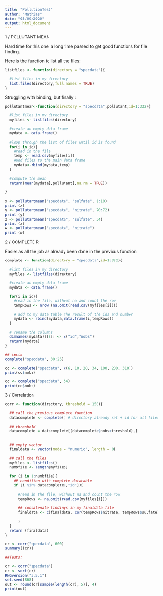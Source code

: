 ```yaml
---
title: "PollutionTest"
author: "Mathias"
date: "03/09/2020"
output: html_document
---
```


1 / POLLUTANT MEAN

Hard time for this one, a long time passed to get good functions for file finding.

Here is the function to list all the files:
```r

listfiles <- function(directory = "specdata"){
  
  #list files in my directory
  list.files(directory,full.names = TRUE)
}

```


Struggling with binding, but finally :

```r
pollutantmean<-function(directory = "specdata",pollutant,id=1:332){
  
  #list files in my directory
  myfiles <- listfiles(directory)

  #create an empty data frame
  mydata <- data.frame()
  
  #loop through the list of files until id is found
  for(i in id){
    #read in the file
    temp <- read.csv(myfiles[i])
    #add files to the main data frame
    mydata<-rbind(mydata,temp)
  }
  
  #compute the mean
  return(mean(mydata[,pollutant],na.rm = TRUE))
  
}
  
x <- pollutantmean("specdata", "sulfate", 1:10)
print (x)
y <- pollutantmean("specdata", "nitrate", 70:72)
print (y)
z <- pollutantmean("specdata", "sulfate", 34)
print (z)
w <- pollutantmean("specdata", "nitrate")
print (w)


```

2 / COMPLETE R


Easier as all the job as already been done in the previous function


```r
complete <- function(directory = "specdata",id=1:332){
  
  #list files in my directory
  myfiles <- listfiles(directory)

  #create an empty data frame
  mydata <- data.frame()
  
  for(i in id){
    #read in the file, without na and count the row
    tempRows <- nrow (na.omit(read.csv(myfiles[i])))

    # add to my data table the result of the ids and number
    mydata <- rbind(mydata,data.frame(i,tempRows))
  }
  
  # rename the columns
  dimnames(mydata)[[2]] <- c("id","nobs")
  return(mydata)
}

## tests
complete("specdata", 30:25)

cc <- complete("specdata", c(6, 10, 20, 34, 100, 200, 310))
print(cc$nobs)

cc <- complete("specdata", 54)
print(cc$nobs)
```
3 / Correlation



```r

corr <- function(directory, threshold = 150){
  
  ## call the previous complete function
  datacomplete <- complete() # directory already set + id for all files
  
  ## threshold
  datacomplete = datacomplete[(datacomplete$nobs>threshold),]
  
  
  ## empty vector
  finaldata <- vector(mode = "numeric", length = 0)

  ## call the files
  myfiles <- listfiles()
  numbfile <- length(myfiles)
  
  for (i in 1:numbfile){
    ## condition with complete datatable
    if (i %in% datacomplete[,"id"]){
      
      #read in the file, without na and count the row
      tempRows <- na.omit(read.csv(myfiles[i]))
      
      ## concatenate findings in my finaldata file
      finaldata <- c(finaldata, cor(tempRows$nitrate, tempRows$sulfate))
      
      }
  }
  return (finaldata)
}

cr <- corr("specdata", 600)
summary((cr))

```
```r

##Tests:
  
cr <- corr("specdata")                
cr <- sort(cr)   
RNGversion("3.5.1")
set.seed(868)                
out <- round(cr[sample(length(cr), 5)], 4)
print(out)


```

